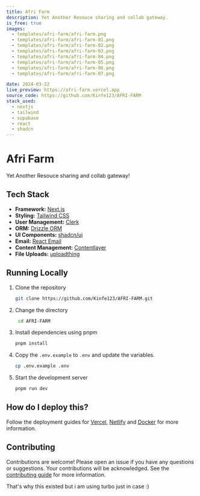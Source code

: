 ```yaml
---
title: Afri Farm
description: Yet Another Resouce sharing and collab gateway.
is_free: true
images:
  - templates/afri-farm/afri-farm.png
  - templates/afri-farm/afri-farm-01.png
  - templates/afri-farm/afri-farm-02.png
  - templates/afri-farm/afri-farm-03.png
  - templates/afri-farm/afri-farm-04.png
  - templates/afri-farm/afri-farm-05.png
  - templates/afri-farm/afri-farm-06.png
  - templates/afri-farm/afri-farm-07.png

date: 2024-03-22
live_preview: https://afri-farm.vercel.app
source_code: https://github.com/Kinfe123/AFRI-FARM
stack_used:
  - nextjs
  - tailwind
  - supabase
  - react
  - shadcn
---
```


# Afri Farm

Yet Another Resouce sharing and collab gateway!

## Tech Stack

- **Framework:** [Next.js](https://nextjs.org)
- **Styling:** [Tailwind CSS](https://tailwindcss.com)
- **User Management:** [Clerk](https://clerk.com)
- **ORM:** [Drizzle ORM](https://orm.drizzle.team)
- **UI Components:** [shadcn/ui](https://ui.shadcn.com)
- **Email:** [React Email](https://react.email)
- **Content Management:** [Contentlayer](https://www.contentlayer.dev)
- **File Uploads:** [uploadthing](https://uploadthing.com)

## Running Locally

1. Clone the repository

   ````bash
   git clone https://github.com/Kinfe123/AFRI-FARM.git    
2. Change the directory

   ```bash
    cd AFRI-FARM
    ```
3. Install dependencies using pnpm

   ```bash
   pnpm install
   ```

4. Copy the `.env.example` to `.env` and update the variables.

   ```bash
   cp .env.example .env
   ```

5. Start the development server

   ```bash
   pnpm run dev
   ```

## How do I deploy this?

Follow the deployment guides for [Vercel](https://create.t3.gg/en/deployment/vercel), [Netlify](https://create.t3.gg/en/deployment/netlify) and [Docker](https://create.t3.gg/en/deployment/docker) for more information.

## Contributing

Contributions are welcome! Please open an issue if you have any questions or suggestions. Your contributions will be acknowledged. See the [contributing guide](./CONTRIBUTING.md) for more information.

That's why this existed but i am using turbo just in case :)
